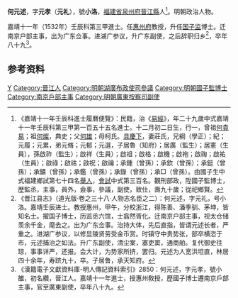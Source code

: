 {{明清人物信息框
| 姓名 = 何元述
| 原名 = 何纘
| 圖片名稱= 
| 圖片大小 =
| 圖片說明 = 
| 最高職務 = 廣東按察使司副使
| 國家 = 大明 
| 爵位 =
| 籍貫 = [[福建省|福建省]][[泉州府|泉州府]][[晉江縣|晉江縣]]
| 族裔 = 
| 旗籍 = 
| 字號 = 字元孝，號小雒
| 諡號 =
| 出生日期 = 十二月初二日
| 出生地點 =
| 逝世日期 = 萬曆二十年（1592年）
| 逝世地點 =
| 墓葬 =
| 配偶 = 莊氏
| 親屬 = 曾祖[[何貴易|何貴易]]，祖[[何燦|何燦]]，父[[何雄|何雄]]，母柯氏
| 出身 =
* 嘉靖十一年壬辰科進士
| 經歷 =
| 著作 =  
}}
'''何元述'''{{BD|1504年||1592年||He}}，字'''元孝'''（'''元礼'''），號'''小洛'''，[[福建省|福建省]][[泉州府|泉州府]][[晉江縣|晉江縣]]人<ref>《嘉靖十一年壬辰科進士履曆便覽》：民籍，治《[[易經|易經]]》，年二十九歲中式嘉靖十一年壬辰科第三甲第一百五十五名進士。十二月初二日生，行一，曾祖[[何貴易|何貴易]]；祖[[何燦|何燦]]，典史；父[[何雄|何雄]]；母柯氏。[[具慶下|具慶下]]，妻莊氏，兄綱（學正）；紀；元履；元累，弟元脩；元郁；元選，子居魯（知府）；居廣（監生）；居憲（生員），孫啟祚（監生）；啟祥（生員）；啟祖；啟格；啟機；啟袍；啟祹；啟祐（生員）；啟祿；啟祜；啟祝；啟禴；承鍾（曾孫）；承欽（曾孫）；承鋌（曾孫）；承鑛（曾孫）；承鑑（曾孫）；承錄（曾孫）；承□（曾孫）。由國子生中式福建鄉試第七十四名[[舉人|舉人]]，[[會試|會試]]中式第三百名。觀刑部政，陞國子監博士，歷監丞，主事，員外，僉事，參議，副使，致仕，壽九十歲；從祀鄉賢。</ref>。明朝政治人物。

嘉靖十一年（1532年）壬辰科第三甲進士。任[[惠州府|惠州府]]教授，升任[[国子监|国子监]]博士。迁南京户部主事，出为广东佥事。进湖广参议，升广东副使，之后辞职归乡<ref>《晋江县志》（道光版·卷之三十八·人物志名臣之二）：何元述，字元礼，号小洛。嘉靖壬辰进士。教授惠州，甲午，分校浙江，得陈善、潘季驯、茅坤，皆知名士。擢国子博士，历监丞六馆，士翕然胥化。迁南京户部主事，视太仓储羡余千金，麾去之。出为广东佥事。治持大体，先后直指，皆谓元述长者，严重之。进湖广参议，以修显陵贤劳受金币赏。时镇守中贵势张，部卒横恣于市，元述捕治之如法。升广东副使，清尘案，塞吏窦，通商舶。复代御史往琼，事事详严，还报。会大计，为势家所挤，罢归。元述为人宽洪坦直，林居四十余年，寿跻九十，卒。子居鲁，承天知府。</ref>，卒年八十九<ref>《漢籍電子文獻資料庫-明人傳記資料索引》2850：何元述，字元孝，號小雒，初名纘，晉江人。嘉靖十一年進士，授惠州敎授，歷國子博士遷南京戶部主事，官至廣東副使，卒年八十九。</ref>。

== 参考资料 ==
{{reflist}}

{{嘉靖十一年壬辰科殿試金榜}}

{{Authority control}}
{{DEFAULTSORT:He何}}
[[Category:何姓|Y]]
[[Category:晉江人|Category:晉江人]]
[[Category:明朝湖廣布政使司參議|Category:明朝湖廣布政使司參議]]
[[Category:明朝國子監博士|Category:明朝國子監博士]]
[[Category:南京戶部主事|Category:南京戶部主事]]
[[Category:明朝廣東按察司副使|Category:明朝廣東按察司副使]]


{{明朝人物小作品}}